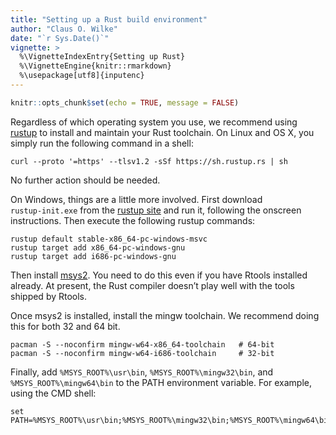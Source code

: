 ```yaml
---
title: "Setting up a Rust build environment"
author: "Claus O. Wilke"
date: "`r Sys.Date()`"
vignette: >
  %\VignetteIndexEntry{Setting up Rust}
  %\VignetteEngine{knitr::rmarkdown}
  %\usepackage[utf8]{inputenc}
---
```


```r
knitr::opts_chunk$set(echo = TRUE, message = FALSE)
```

Regardless of which operating system you use, we recommend using [rustup](https://rustup.rs/) to install and maintain your Rust toolchain. 
On Linux and OS X, you simply run the following command in a shell:
```
curl --proto '=https' --tlsv1.2 -sSf https://sh.rustup.rs | sh
```
No further action should be needed.

On Windows, things are a little more involved. First download `rustup‑init.exe` from the [rustup site](https://rustup.rs/) and run it, following the onscreen instructions. Then execute the following rustup commands:

```
rustup default stable-x86_64-pc-windows-msvc
rustup target add x86_64-pc-windows-gnu
rustup target add i686-pc-windows-gnu
```

Then install [msys2](https://www.msys2.org/). You need to do this even if you have Rtools installed already. At present, the Rust compiler doesn't play well with the tools shipped by Rtools.

Once msys2 is installed, install the mingw toolchain. We recommend doing this for both 32 and 64 bit.
```
pacman -S --noconfirm mingw-w64-x86_64-toolchain   # 64-bit
pacman -S --noconfirm mingw-w64-i686-toolchain     # 32-bit
```

Finally, add `%MSYS_ROOT%\usr\bin`, `%MSYS_ROOT%\mingw32\bin`, and `%MSYS_ROOT%\mingw64\bin` to the PATH environment variable. For example, using the CMD shell:
```
set PATH=%MSYS_ROOT%\usr\bin;%MSYS_ROOT%\mingw32\bin;%MSYS_ROOT%\mingw64\bin;%PATH%
```
